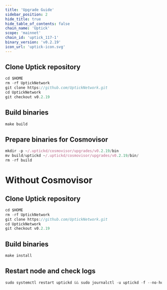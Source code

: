 ```yaml
---
title: 'Upgrade Guide'
sidebar_position: 2
hide_title: true
hide_table_of_contents: false
chain_name: 'Uptick'
scope: 'mainnet'
chain_id: 'uptick_117-1'
binary_version: 'v0.2.19'
icon_url: 'uptick-icon.svg'
---
```



<PageTitle
  iconUrl="img/uptick-icon.svg"
  title="Uptick Upgrade Guide"
  chainId="uptick_117-1"
  version="v0.2.19"
/>

## Clone Uptick repository

```js
cd $HOME
rm -rf UptickNetwork
git clone https://github.com/UptickNetwork.git
cd UptickNetwork
git checkout v0.2.19
```

## Build binaries

```js
make build
```

## Prepare binaries for Cosmovisor

```js
mkdir -p ~/.uptickd/cosmovisor/upgrades/v0.2.19/bin
mv build/uptickd ~/.uptickd/cosmovisor/upgrades/v0.2.19/bin/
rm -rf build
```

# Without Cosmovisor

## Clone Uptick repository

```js
cd $HOME
rm -rf UptickNetwork
git clone https://github.com/UptickNetwork.git
cd UptickNetwork
git checkout v0.2.19
```

## Build binaries

```js
make install
```

## Restart node and check logs

```js
sudo systemctl restart uptickd && sudo journalctl -u uptickd -f --no-hostname -o cat
```
